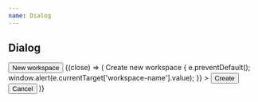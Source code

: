 ```yaml
---
name: Dialog
---
```



## Dialog

<Playground>
  <Box p="$8">
    <Dialog.Trigger>
      <Button>New workspace</Button>
      {(close) => (
        <Dialog.Modal>
          <Heading>Create new workspace</Heading>
          <Box
            pt="$4"
            as="form"
            onSubmit={(e) => {
              e.preventDefault();
              window.alert(e.currentTarget['workspace-name'].value);
            }}
          >
            <TextField placeholder="Carefive" name="workspace-name" label="Workspace name" />
            <Box pb="$10" />
            <Flex flow="row-reverse" space="sm">
              <Button type="submit">Create</Button>
              <Button onClick={close} variant="flat">
                Cancel
              </Button>
            </Flex>
          </Box>
        </Dialog.Modal>
      )}
    </Dialog.Trigger>
  </Box>
</Playground>
